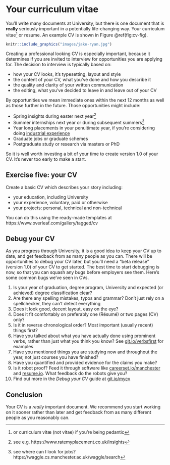 # Your curriculum vitae {#cv}

You'll write many documents at University, but there is one document that is **really** seriously important in a potentially life-changing way. Your curriculum vitae^[or curriculum vitæ (not vitae) if you're being pedantic] or resume. An example CV is shown in Figure \@ref(fig:cv-fig).

```r
knitr::include_graphics("images/jake-ryan.jpg")
```

Creating a professional looking CV is especially important, because it determines if you are invited to interview for opportunities you are applying for. The decision to interview is typically based on:

* how your CV looks, it's typesetting, layout and style
* the content of your CV, what you've done and how you describe it
* the quality and clarity of your written communication
* the editing, what you've decided to leave in and leave out of your CV

By opportunities we mean immediate ones within the next 12 months as well as those further in the future. Those opportunities might include:

* Spring insights during easter next year^[see e.g. https://www.ratemyplacement.co.uk/insights]
* Summer internships next year or during subsequent summers^[see where can I look for jobs? https://waggle.cs.manchester.ac.uk/waggle/search]
* Year long placements in your penultimate year, if you're considering doing [industrial experience](http://studentnet.cs.manchester.ac.uk/employment/placement/)
* Graduate jobs or graduate schemes
* Postgraduate study or research via masters or PhD

So it is well worth investing a bit of your time to create version 1.0 of your CV. It's never too early to make a start.

## Exercise five: your CV

Create a basic CV which describes your story including:

* your education, including University
* your experience, voluntary, paid or otherwise
* your projects: personal, technical and non-technical

You can do this using the ready-made templates at https://www.overleaf.com/gallery/tagged/cv

## Debug your CV
As you progress through University, it is a good idea to keep your CV up to date, and get feedback from as many people as you can. There will be opportunities to debug your CV later, but you’ll need a “beta release” (version 1.0) of your CV to get started. The best time to start debugging is now, so that you can squash any bugs before employers see them. Here's some common bugs we've seen in CVs.

1. Is your year of graduation, degree program, University and expected (or achieved) degree classification clear?
1. Are there any spelling mistakes, typos and grammar? Don't just rely on a spellchecker, they can't detect everything
1. Does it look good, decent layout, easy on the eye?
1. Does it fit comfortably on preferably one (Résumé) or two pages (CV) only?
1. Is it in reverse chronological order? Most important (usually recent) things first?
1. Have you talked about what you have actually done using prominent verbs, rather than just what you think you know? See [git.io/verbsfirst](http://git.io/verbsfirst) for examples
1. Have you mentioned things you are studying now and throughout the year, not just courses you have finished?
1. Have you quantified and provided evidence for the claims you make?
1. Is it robot proof? Feed it through software like [careerset.io/manchester](http://careerset.io/manchester) and [resume.io](https://resume.io/). What feedback do the robots give you?
1. Find out more in the *Debug your CV* guide at [git.io/mycv](http://git.io/mycv)


## Conclusion

Your CV is a *really* important document. We recommend you start working on it sooner rather than later and get feedback from as many different people as you reasonably can.
